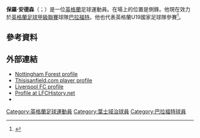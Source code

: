{{Infobox football biography
| name                = Paul Anderson
| image               = 
| fullname            = Paul Anderson<ref name="Search 1984 to 2006 – Birth, Marriage and Death indexes">{{cite web
| title = Search 1984 to 2006 – Birth, Marriage and Death indexes
| url = http://www.findmypast.co.uk/birth-indexes-search-start.action
| publisher = Findmypast.com
| accessdate = 12 August 2010
| archive-date = 2010-08-12
| archive-url = https://web.archive.org/web/20100812040506/http://www.findmypast.co.uk/birth-indexes-search-start.action
| dead-url = no
}}</ref>
| birth_date          = {{birth date and age|1988|7|23|df=y}}
| birth_place         = 英格蘭[[萊切斯特|萊切斯特]]
| height              = {{height|ft=5|in=9}}
| position            = 側鋒
| currentclub         = [[布拉德福德城足球俱乐部|巴拉福特]]
| clubnumber          = 
| youthyears1         =
| youthclubs1         = [[西布羅姆維奇足球俱樂部|西布羅姆維奇]]
| youthyears2         = 2005–2006
| youthclubs2         = [[赫爾城足球俱樂部|赫爾城]]
| years1              = 2006–2009
| years2              = 2007–2008
| years3              = 2008–2009
| years4              = 2009–2012
| years5              = 2012–2013
| years6              = 2013–2015
| years7              = 2015–
| clubs1              =[[利物浦足球俱樂部|利物浦]]
| clubs2              = → [[斯旺西城足球俱樂部|斯旺西城]]
| clubs3              = → [[諾丁漢森林足球俱樂部|諾丁漢森林]]
| clubs4              = [[諾丁漢森林足球俱樂部|諾丁漢森林]]
| clubs5              = [[布里斯托爾城足球俱樂部|布里斯托爾城]]
| clubs6              = [[伊普斯维奇城足球俱乐部|葉士域治]]
| clubs7              = [[布拉德福德城足球俱乐部|巴拉福特]]
| caps1               = 0
| goals1              = 0
| caps2               = 31
| goals2              = 7
| caps3               = 26
| goals3              = 2
| caps4               = 89
| goals4              = 7
| caps5               = 29
| goals5              = 3
| caps6               = 68
| goals6              = 7
| caps7               = 0
| goals7              = 0
| nationalyears1      = 2007
| nationalteam1       = [[英格蘭19歲以下足球代表隊|英格蘭U19]]
| nationalcaps1       = 4
| nationalgoals1      = 1
| pcupdate            = 14:06, 4 May 2015 (UTC)
| ntupdate            = 
}}
'''保羅·安德森'''（{{lang-en|Paul Anderson}}；{{bd|1988年|7月23日}}）是一位[[英格蘭|英格蘭]]足球運動員。在場上的位置是側鋒。他現在效力於[[英格蘭足球甲級聯賽|英格蘭足球甲級聯賽]]球隊[[布拉德福德城足球俱乐部|巴拉福特]]。他也代表英格蘭U19國家足球隊參賽<ref>{{cite news |title=Young Reds trio star for England |url=http://www.liverpoolfc.com/news/latest-news/young-reds-trio-star-for-england |publisher=Liverpool F.C. |work=Liverpoolfc.tv |date=10 October 2006 |accessdate=19 July 2014 |deadurl=yes |archiveurl=https://web.archive.org/web/20140727015735/http://www.liverpoolfc.com/news/latest-news/young-reds-trio-star-for-england |archivedate=2014年7月27日 }}</ref>。

==參考資料==
{{Reflist}}

== 外部連結 ==
* [https://web.archive.org/web/20120718084414/http://www.nottinghamforest.co.uk/page/ProfilesDetail/0,,10308~35631,00.html Nottingham Forest profile]
* [https://web.archive.org/web/20080517001013/http://www.thisisanfield.com/players/anderson Thisisanfield.com player profile]
* [https://web.archive.org/web/20120722161235/http://www.thisisanfield.com/wiki/players/anderson/ Liverpool FC profile]
* [http://www.lfchistory.net/player_profile.asp?player_id=1142 Profile at LFCHistory.net]{{Wayback|url=http://www.lfchistory.net/player_profile.asp?player_id=1142 |date=20070220122521 }}
* {{Soccerbase|43098|保羅·安德森}}

{{DEFAULTSORT:Anderson, Paul}}
[[Category:英格蘭足球運動員|Category:英格蘭足球運動員]]
[[Category:葉士域治球員|Category:葉士域治球員]]
[[Category:巴拉福特球員|Category:巴拉福特球員]]